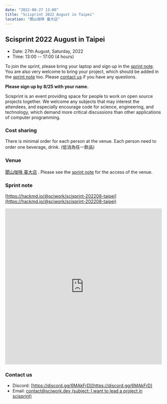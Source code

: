 ```yaml
---
date: "2022-08-27 13:00"
title: "Scisprint 2022 August in Taipei"
location: "聞山咖啡 臺大店"
---
```


## Scisprint 2022 August in Taipei

- Date: 27th August, Saturday, 2022
- Time: 13:00 -- 17:00 (4 hours)

To join the sprint, please bring your laptop and sign up in the [sprint
note](#sprint-note). You are also very welcome to bring your project,
which should be added in the [sprint note](#sprint-note) too. Please
[contact us](#contact-us) if you have any questions.

**Please sign up by 8/25 with your name.**

Scisprint is an event providing space for people to work on open source
projects together. We welcome any subjects that may interest the
attendees, and especially encourage code for science, engineering, and
technology, which demand more critical discussions than other
applications of computer programming.

### Cost sharing

There is minimal order for each person at the venue. Each person need to
order one beverage, drink. (低消為任一飲品)

### Venue

[聞山咖啡 臺大店](https://g.page/wenshanntu?share) . Please see the
[sprint note](#sprint-note) for the access of the venue.

<Map src="https://www.google.com/maps/embed?pb=!1m18!1m12!1m3!1d3615.400541865318!2d121.5335175!3d25.0204776!2m3!1f0!2f0!3f0!3m2!1i1024!2i768!4f13.1!3m3!1m2!1s0x3442a988fd3028b3%3A0x962305a12836e4f4!2z6IGe5bGx5ZKW5ZWhIOiHuuWkp-W6lw!5e0!3m2!1sen!2stw!4v1661089191623!5m2!1sen!2stw" />

### Sprint note

[https://hackmd.io/@sciwork/scisprint-202208-taipei](https://hackmd.io/@sciwork/scisprint-202208-taipei)

<iframe
  width="100%"
  height="500"
  src="https://hackmd.io/@sciwork/scisprint-202208-taipei"
  frameBorder="0"
></iframe>

### Contact us

- Discord: [https://discord.gg/6MAkFrD](https://discord.gg/6MAkFrD)
- Email: [contact@sciwork.dev (subject: I want to lead a project in
  scisprint)](mailto:contact@sciwork.dev?subject=[sciwork]%20I%20want%20to%20lead%20a%20project%20in%20scisprint)

